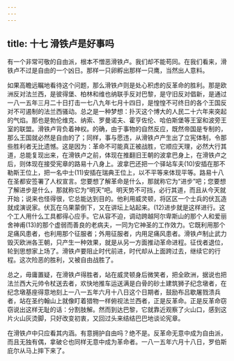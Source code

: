 ```yaml
---
---
---
```

title: 十七 滑铁卢是好事吗
---





有一个非常可敬的自由派，根本不憎恶滑铁卢。我们却不能苟同。在我们看来，滑铁卢不过是自由的一个凶日。那样一只卵孵出那样一只鹰，当然出人意料。

如果高瞻远瞩地看待这个问题，那么滑铁卢则是处心积虑的反革命的胜利。那是欧洲反对法兰西，是彼得堡、柏林和维也纳联手反对巴黎，是守旧反对倡新，是通过一八一五年三月二十日打击一七八九年七月十四日，是惶惶不可终日的各个王国反对不可遏制的法兰西骚动。总之是一种梦想：扑灭这个博大的人民二十六年来突起的气焰。那也是勃伦维克、纳索、罗曼诺夫、霍亨佐伦、哈伯斯堡等王室和波旁王室的联盟。滑铁卢背负着神权。的确，由于事物的自然反应，既然帝国是专制的，那么王国就必然是自由的了；同样，事与愿违，从滑铁卢产生出了立宪体制，令那些胜利者无比遗憾。这是因为：革命不可能真正被战胜，它顺应天理，必然大行其道，总能复现出来，在滑铁卢之前，体现在推翻旧王朝的波拿巴身上，在滑铁卢之后，则体现在接受宪章的路易十八身上。波拿巴还把一个驿站车夫(10)安插在那不勒斯王位上，把一名中士(11)安插在瑞典王位上，以不平等来体现平等。路易十八在圣都安签署了人权宣言。您要想了解革命是什么，那就称它为“进步”吧；您要想了解进步是什么，那就称它为“明天”吧。明天势不可挡，必行其道，而且从今天就开始；说来也怪得很，它总能达到目的。他利用威灵顿，将区区一个士兵的伏瓦造就成演说家。伏瓦在乌果蒙倒下，又在讲坛上站起来。(12)进步就是这样进行。这个工人用什么工具都得心应手。它从容不迫，调动跨越阿尔卑斯山的那个人和爱丽舍神甫(13)的那个虚弱而善良的老病夫，一同为它神圣的工作效力。它既利用那个足痛风患者，也利用那个征服者；外用征服者，内用足痛风患者。滑铁卢制止武力毁灭欧洲各王朝，只产生一种效果，就是从另一方面推动革命进程。征伐者退位，轮到思想家上场了。滑铁卢要阻止时代前进，时代却从上面跨过去，继续它的行程。这次险恶的胜利，又被自由战胜了。

总之，毋庸置疑，在滑铁卢得胜者，站在威灵顿身后微笑者，把全欧洲，据说也把法兰西大元帅令杖送去者，欢快地推车运送满是白骨的砂土建筑狮子纪念墩者，在纪念墩基座得意地刻上一八一五年六月十八日这个日期者，鼓励布吕歇屠戮溃兵者，站在圣约翰山上就像盯着猎物一样俯视法兰西者，正是反革命。正是反革命窃窃说出这样无耻的话：分割肢解。然而到达巴黎，它就靠近观察了火山口，感到这片火山灰烫脚，只好改变初衷，又回过头来结结巴巴地谈论宪章。

在滑铁卢中只应看其内涵。有意拥护自由吗？绝不是。反革命无意中成为自由派，而且无独有偶，拿破仑也同样无意中成为革命者。一八一五年六月十八日，罗伯斯庇尔从马上摔下来了。